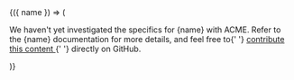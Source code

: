 <DocConfig>
  {({ name }) => (
    <p>
      We haven't yet investigated the specifics for {name} with ACME.
      Refer to the {name} documentation for more details, and feel free to{' '}
      <a href="https://github.com/smallstep/practicalzt">
        contribute this content
      </a>{' '}
      directly on GitHub.
    </p>
  )}
</DocConfig>
